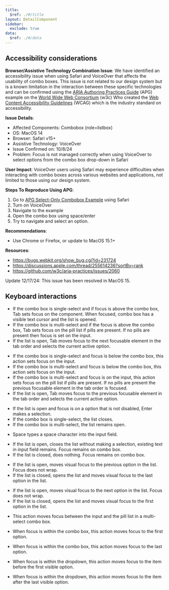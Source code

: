 ```yaml
---
title:
  $ref: ./#/title
layout: DetailComponent
sidebar:
  exclude: true
data:
  $ref: ./#/data
---
```


## Accessibility considerations

**Browser/Assistive Technology Combination Issue**: We have identified an accessibility issue when using Safari and VoiceOver that affects the usability of combo boxes. This issue is not related to our design system but is a known limitation in the interaction between these specific technologies and can be confirmed using the [ARIA Authoring Practices Guide](https://www.w3.org/WAI/ARIA/apg/) (APG) example on the [World Wide Web Consortium](https://www.w3.org/) (w3c) Who created the [Web Content Accessibility Guidelines](https://www.w3.org/WAI/standards-guidelines/wcag/) (WCAG) which is the industry standard on accessibility.

**Issue Details**:

- Affected Components: Combobox (role=listbox)
- OS: MacOS 14
- Browser: Safari v15+
- Assistive Technology: VoiceOver
- Issue Confirmed on: 10/8/24
- Problem: Focus is not managed correctly when using VoiceOver to select options from the combo box drop-down in Safari

**User Impact**:
VoiceOver users using Safari may experience difficulties when interacting with combo boxes across various websites and applications, not limited to those using our design system.

**Steps To Reproduce Using APG**:

1. Go to [APG Select-Only Combobox Example](https://www.w3.org/WAI/ARIA/apg/patterns/combobox/examples/combobox-select-only/) using Safari
1. Turn on VoiceOver
1. Navigate to the example
1. Open the combo box using space/enter
1. Try to navigate and select an option.

**Recommendations**:

- Use Chrome or Firefox, or update to MacOS 15.1+

**Resources**:

- https://bugs.webkit.org/show_bug.cgi?id=231724
- https://discussions.apple.com/thread/255614236?sortBy=rank
- https://github.com/w3c/aria-practices/issues/2060

Update 12/17/24: This issue has been resolved in MacOS 15.

## Keyboard interactions

<KeyboardControls>
<KeyboardControl keyOrCombos="Tab">
  
- If the combo box is single-select and if focus is above the combo box, Tab sets focus on the component. When focused, combo box has a visible text cursor and the list is opened.
- If the combo box is multi-select and if the focus is above the combo box, Tab sets focus on the pill list if pills are present. If no pills are present then focus is set on the input. 
- If the list is open, Tab moves focus to the next focusable element in the tab order and selects the current active option.

</KeyboardControl>
<KeyboardControl keyOrCombos="Shift + Tab">

- If the combo box is single-select and focus is below the combo box, this action sets focus on the input.
- If the combo box is multi-select and focus is below the combo box, this action sets focus on the input.
- If the combo box is multi-select and focus is on the input, this action sets focus on the pill list if pills are present. If no pills are present the previous focusable element in the tab order is focused.
- If the list is open, Tab moves focus to the previous focusable element in the tab order and selects the current active option.

</KeyboardControl>
<KeyboardControl keyOrCombos="Enter">
  
- If the list is open and focus is on a option that is not disabled, Enter makes a selection. 
- If the combo box is single-select, the list closes.
- If the combo box is multi-select, the list remains open.

</KeyboardControl>
<KeyboardControl keyOrCombos="Space">

- Space types a space character into the input field.

</KeyboardControl>
<KeyboardControl keyOrCombos="Escape">

- If the list is open, closes the list without making a selection, existing text in input field remains. Focus remains on combo box.
- If the list is closed, does nothing. Focus remains on combo box.

</KeyboardControl>
<KeyboardControl keyOrCombos="Up arrow">

- If the list is open, moves visual focus to the previous option in the list. Focus does not wrap.
- If the list is closed, opens the list and moves visual focus to the last option in the list.

</KeyboardControl>
<KeyboardControl keyOrCombos="Down arrow">

- If the list is open, moves visual focus to the next option in the list. Focus does not wrap.
- If the list is closed, opens the list and moves visual focus to the first option in the list.

</KeyboardControl>
<KeyboardControl keyOrCombos="Left arrow / Right arrow">
  
- This action moves focus between the input and the pill list in a multi-select combo box.
  
</KeyboardControl>
<KeyboardControl keyOrCombos="Home">

- When focus is within the combo box, this action moves focus to the first option.

</KeyboardControl>
<KeyboardControl keyOrCombos="End">

- When focus is within the combo box, this action moves focus to the last option.

</KeyboardControl>
<KeyboardControl keyOrCombos="Page up">

- When focus is within the dropdown, this action moves focus to the item before the first visible option.

</KeyboardControl>
<KeyboardControl keyOrCombos="Page down">

- When focus is within the dropdown, this action moves focus to the item after the last visible option.

</KeyboardControl>
</KeyboardControls>
